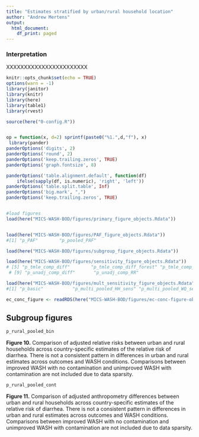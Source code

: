 ```yaml
---
title: "Estimates stratified by urban/rural household location"
author: "Andrew Mertens"
output:
  html_document:
    df_print: paged
---
```


<!-- output: html_notebook -->



### Interpretation

XXXXXXXXXXXXXXXXXXXXXXX



```r
knitr::opts_chunk$set(echo = TRUE)
options(warn = -1) 
library(janitor)
library(knitr)
library(here)
library(table1)
library(rvest)

source(here("0-config.R"))


op = function(x, d=2) sprintf(paste0("%1.",d,"f"), x) 
 library(pander)
panderOptions('digits', 2)
panderOptions('round', 2)
panderOptions('keep.trailing.zeros', TRUE)
panderOptions('graph.fontsize', 8)

panderOptions('table.alignment.default', function(df)
    ifelse(sapply(df, is.numeric), 'right', 'left'))
panderOptions('table.split.table', Inf)
panderOptions('big.mark', ",")
panderOptions('keep.trailing.zeros', TRUE)


#load figures
load(here("MICS-WASH-BOD/figures/primary_figure_objects.Rdata"))


load(here("MICS-WASH-BOD/figures/PAF_figure_objects.Rdata"))
#[1] "p_PAF"        "p_pooled_PAF"

load(here("MICS-WASH-BOD/figures/subgroup_figure_objects.Rdata"))

load(here("MICS-WASH-BOD/figures/sensitivity_figure_objects.Rdata"))
# [5] "p_tmle_comp_diff"        "p_tmle_comp_diff_forest" "p_tmle_comp_RR"          "p_tmle_comp_RR_forest"  
 # [9] "p_unadj_comp_diff"       "p_unadj_comp_RR"

load(here("MICS-WASH-BOD/figures/mult_sensitivity_figure_objects.Rdata"))
#[1] "p_basic"           "p_multi_pooled_HH_sens" "p_multi_pooled_WQ_sens"

ec_conc_figure <- readRDS(here("MICS-WASH-BOD/figures/ec-conc-figure-object.RDS"))


```



## Subgroup figures


```r
p_rural_pooled_bin
```



__Figure 10.__ Comparison of adjusted relative risks between urban and rural households across country-specific estimates of the relative risk of diarrhea. There is not a consistent pattern in differences in urban and rural estimates across outcomes and WASH conditions. Comparisons between improved WASH with no contamination and unimproved WASH with contamination are not included due to data sparsity.


```r
p_rural_pooled_cont
```


__Figure 11.__ Comparison of adjusted anthropometry differences between urban and rural households across country-specific estimates of the relative risk of diarrhea. There is not a consistent pattern in differences in urban and rural estimates across outcomes and WASH conditions. Comparisons between improved WASH with no contamination and unimproved WASH with contamination are not included due to data sparsity.




